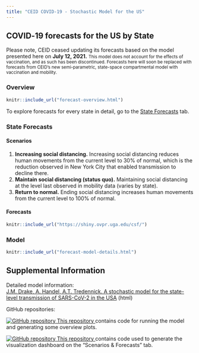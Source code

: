 ```yaml
---
title: "CEID COVID-19 - Stochastic Model for the US"
---
```



<p id="disclaimer"></p>

## COVID‑19 forecasts for the US by State {.tabset .tabset-fade}
Please note, CEID ceased updating its forecasts based on the model presented here on <strong>July 12, 2021.</strong>
<small>This model does not account for the effects of vaccination, and as such has been discontinued. Forecasts here will soon be replaced with forecasts from CEID's new semi-parametric, state-space compartmental model with vaccination and mobility.</small>
<!-- <strong>`r format(Sys.time(), '%B %d, %Y')`</strong> -->

### Overview

```r
knitr::include_url("forecast-overview.html")
```
<script>iFrameResize({ log: false }, '#forecast-overview')</script>

To explore forecasts for every state in detail, go to the [State Forecasts](#state-forecasts) tab.

### State Forecasts {#state-forecasts}

#### Scenarios

1. **Increasing social distancing.** Increasing social distancing reduces human movements from the current level to 30% of normal, which is the reduction observed in New York City that enabled transmission to decline there.
2. **Maintain social distancing (status quo).** Maintaining social distancing at the level last observed in mobility data (varies by state).
3. **Return to normal.** Ending social distancing increases human movements from the current level to 100% of normal. 

#### Forecasts 

```r
knitr::include_url("https://shiny.ovpr.uga.edu/csf/")
```
<!-- <script>iFrameResize({ log: false }, '#nCov-tracker')</script> -->

### Model

<!-- <img src='output/figures/scenarios-legend.png' style='width:700px'/> -->

<!-- ![](output/figures/scenarios-legend-simple.png){ width=350px } -->

```r
knitr::include_url("forecast-model-details.html")
```
<script>iFrameResize({ log: false }, '#forecast-model')</script>
<script>reloadOnVisible('forecast-model')</script>

## Supplemental Information

<div class="container-frames">

<p>Detailed model information:<br>
  <a href="forecast-suplement.html" target="_blank">
  J.M. Drake, A. Handel, A.T. Tredennick. A stochastic model for the state-level transmission of SARS-CoV-2 in the USA</a> (html)
</p>

<!-- Preprint: [download]() -->

GitHub repositories:

<p>
  <a href="https://github.com/CEIDatUGA/COVID-stochastic-fitting" target="_blank">
    <img src="images/GitHub-Mark-64px.png" id="github-icon" alt="GitHub repository"/>
    This repository
    </a> contains code for running the model and generating some overview plots.
</p>

<p>
  <a href="https://github.com/CEIDatUGA/COVID-shiny-forecast" target="_blank">
    <img src="images/GitHub-Mark-64px.png" id="github-icon" alt="GitHub repository"/>
    This repository
  </a> contains code used to generate the visualization dashboard on the "Scenarios & Forecasts" tab.
</p>

</div>